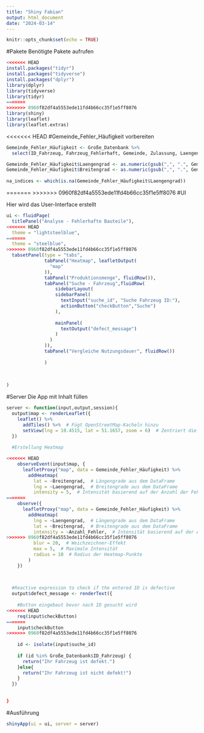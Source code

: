 ```yaml
---
title: "Shiny Fabian"
output: html_document
date: "2024-03-14"
---
```


```r
knitr::opts_chunk$set(echo = TRUE)
```

#Pakete
Benötigte Pakete aufrufen
```r
<<<<<<< HEAD
install.packages("tidyr")
install.packages("tidyverse")
install.packages("dplyr")
library(dplyr)
library(tidyverse)
library(tidyr)
=======
>>>>>>> 0960f82df4a5553ede11fd4b66cc35f1e5ff8076
library(shiny)
library(leaflet)
library(leaflet.extras)
```

<<<<<<< HEAD
#Gemeinde_Fehler_Häufigkeit vorbereiten
```r
Gemeinde_Fehler_Häufigkeit <- Große_Datenbank %>%
  select(ID_Fahrzeug, Fahrzeug_Fehlerhaft, Gemeinde, Zulassung, Laengengrad, Breitengrad)

Gemeinde_Fehler_Häufigkeit$Laengengrad <- as.numeric(gsub(",", ".", Gemeinde_Fehler_Häufigkeit$Laengengrad), na.rm = TRUE)
Gemeinde_Fehler_Häufigkeit$Breitengrad <- as.numeric(gsub(",", ".", Gemeinde_Fehler_Häufigkeit$Breitengrad), na.rm = TRUE)
  
na_indices <- which(is.na(Gemeinde_Fehler_Häufigkeit$Laengengrad))

```



=======
>>>>>>> 0960f82df4a5553ede11fd4b66cc35f1e5ff8076
#UI 

Hier wird das User-Interface erstellt 
```r

ui <- fluidPage(
  titlePanel("Analyse - Fehlerhafte Bauteile"),
<<<<<<< HEAD
  theme = "lightsteelblue",
=======
  theme = "steelblue",
>>>>>>> 0960f82df4a5553ede11fd4b66cc35f1e5ff8076
  tabsetPanel(type = "tabs",
              tabPanel("Heatmap", leafletOutput(
                "map"
              )),
              tabPanel("Produktionsmenge", fluidRow()),
              tabPanel("Suche - Fahrzeug",fluidRow(
                  sidebarLayout(
                  sidebarPanel(
                    textInput("suche_id", "Suche Fahrzeug ID:"),
                    actionButton("checkButton","Suche")
                  ),
                  
                  mainPanel(
                    textOutput("defect_message")
                  )
                )
              )),
              tabPanel("Vergleiche Nutzungsdauer", fluidRow())
              
              )
  
  
  
)

```



#Server
Die App mit Inhalt füllen 
```r

server <- function(input,output,session){
  output$map <- renderLeaflet({
    leaflet() %>%
      addTiles() %>%  # Fügt OpenStreetMap-Kacheln hinzu
      setView(lng = 10.4515, lat = 51.1657, zoom = 6)  # Zentriert die Karte auf Deutschland
  })
  
  #Erstellung Heatmap

<<<<<<< HEAD
    observeEvent(input$map, {
      leafletProxy("map", data = Gemeinde_Fehler_Häufigkeit) %>%
        addHeatmap(
          lat = ~Breitengrad,  # Längengrade aus dem DataFrame
          lng = ~Laengengrad,  # Breitengrade aus dem DataFrame
          intensity = 5,  # Intensität basierend auf der Anzahl der Fehler
=======
    observe({
      leafletProxy("map", data = Gemeinde_Fehler_Häufigkeit) %>%
        addHeatmap(
          lng = ~Laengengrad,  # Längengrade aus dem DataFrame
          lat = ~Breitengrad,  # Breitengrade aus dem DataFrame
          intensity = ~Anzahl_Fehler,  # Intensität basierend auf der Anzahl der Fehler
>>>>>>> 0960f82df4a5553ede11fd4b66cc35f1e5ff8076
          blur = 20,  # Weichzeichner-Effekt
          max = 5,  # Maximale Intensität
          radius = 10  # Radius der Heatmap-Punkte
        )
    })

  
  
  #Reactive expression to check if the entered ID is defective
  output$defect_message <- renderText({
    
    #Button eingebaut bevor nach ID gesucht wird
<<<<<<< HEAD
    req(input$checkButton)
=======
    input$checkButton
>>>>>>> 0960f82df4a5553ede11fd4b66cc35f1e5ff8076
    
    id <- isolate(input$suche_id)
    
    if (id %in% Große_Datenbank$ID_Fahrzeug) {
      return("Ihr Fahrzeug ist defekt.")
    }else{
      return("Ihr Fahrzeug ist nicht defekt!")
    } 
  })
  
  
}


```

#Ausführung
```r

shinyApp(ui = ui, server = server)


```
